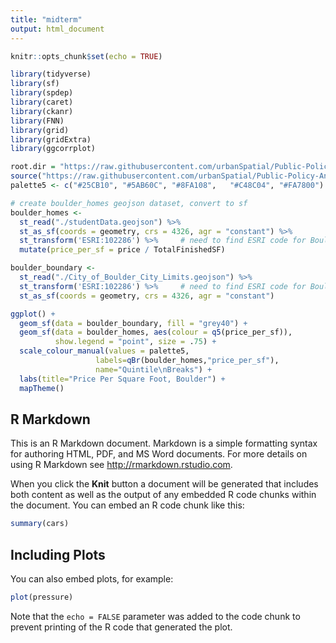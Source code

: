 ```yaml
---
title: "midterm"
output: html_document
---
```


```r
knitr::opts_chunk$set(echo = TRUE)

library(tidyverse)
library(sf)
library(spdep)
library(caret)
library(ckanr)
library(FNN)
library(grid)
library(gridExtra)
library(ggcorrplot)

root.dir = "https://raw.githubusercontent.com/urbanSpatial/Public-Policy-Analytics-Landing/master/DATA/"
source("https://raw.githubusercontent.com/urbanSpatial/Public-Policy-Analytics-Landing/master/functions.r")
palette5 <- c("#25CB10", "#5AB60C", "#8FA108",   "#C48C04", "#FA7800")

# create boulder_homes geojson dataset, convert to sf
boulder_homes <- 
  st_read("./studentData.geojson") %>%
  st_as_sf(coords = geometry, crs = 4326, agr = "constant") %>%
  st_transform('ESRI:102286') %>%     # need to find ESRI code for Boulder
  mutate(price_per_sf = price / TotalFinishedSF)

boulder_boundary <-
  st_read("./City_of_Boulder_City_Limits.geojson") %>%
  st_transform('ESRI:102286') %>%     # need to find ESRI code for Boulder
  st_as_sf(coords = geometry, crs = 4326, agr = "constant")
```

```r


ggplot() +
  geom_sf(data = boulder_boundary, fill = "grey40") +
  geom_sf(data = boulder_homes, aes(colour = q5(price_per_sf)), 
          show.legend = "point", size = .75) +
  scale_colour_manual(values = palette5,
                   labels=qBr(boulder_homes,"price_per_sf"),
                   name="Quintile\nBreaks") +
  labs(title="Price Per Square Foot, Boulder") +
  mapTheme()

```

## R Markdown

This is an R Markdown document. Markdown is a simple formatting syntax for authoring HTML, PDF, and MS Word documents. For more details on using R Markdown see <http://rmarkdown.rstudio.com>.

When you click the **Knit** button a document will be generated that includes both content as well as the output of any embedded R code chunks within the document. You can embed an R code chunk like this:

```r
summary(cars)
```

## Including Plots

You can also embed plots, for example:

```r
plot(pressure)
```

Note that the `echo = FALSE` parameter was added to the code chunk to prevent printing of the R code that generated the plot.
